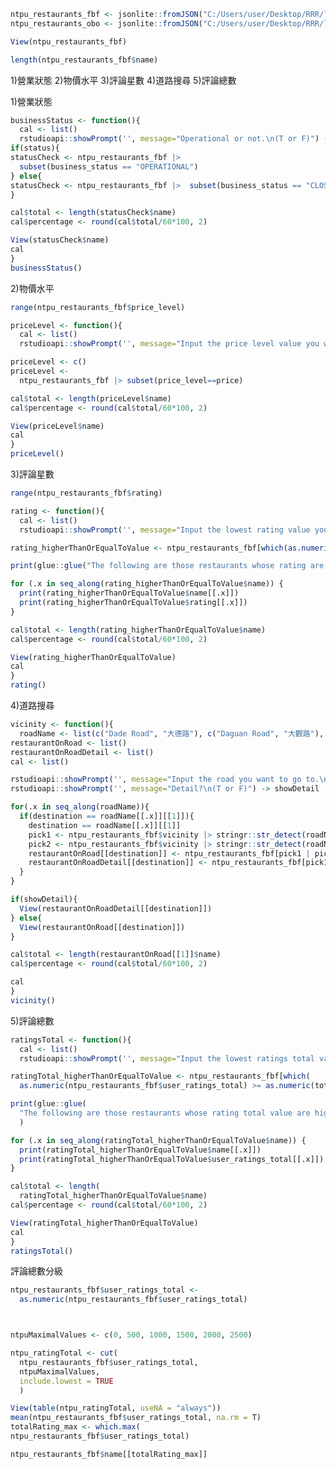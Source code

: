 ```{r}
ntpu_restaurants_fbf <- jsonlite::fromJSON("C:/Users/user/Desktop/RRR/learning~R/learning R class/final/ntpu_restaurants.json", simplifyDataFrame = T)
ntpu_restaurants_obo <- jsonlite::fromJSON("C:/Users/user/Desktop/RRR/learning~R/learning R class/final/ntpu_restaurants.json", simplifyDataFrame = F)
```

```{r}
View(ntpu_restaurants_fbf)

length(ntpu_restaurants_fbf$name)

```

1)營業狀態 2)物價水平 3)評論星數 4)道路搜尋 5)評論總數

1)營業狀態

```{r business_status}
businessStatus <- function(){
  cal <- list()
  rstudioapi::showPrompt('', message="Operational or not.\n(T or F)") -> status
if(status){
statusCheck <- ntpu_restaurants_fbf |>
  subset(business_status == "OPERATIONAL")
} else{
statusCheck <- ntpu_restaurants_fbf |>  subset(business_status == "CLOSED_TEMPORARILY")
}

cal$total <- length(statusCheck$name)
cal$percentage <- round(cal$total/60*100, 2)

View(statusCheck$name)
cal
}
businessStatus()
```

2)物價水平

```{r price_level}
range(ntpu_restaurants_fbf$price_level)

priceLevel <- function(){
  cal <- list()
  rstudioapi::showPrompt('', message="Input the price level value you want.\n(1 or 2)") -> price

priceLevel <- c()
priceLevel <- 
  ntpu_restaurants_fbf |> subset(price_level==price)

cal$total <- length(priceLevel$name)
cal$percentage <- round(cal$total/60*100, 2)

View(priceLevel$name)
cal
}
priceLevel()
```

3)評論星數

```{r rating}
range(ntpu_restaurants_fbf$rating)

rating <- function(){
  cal <- list()
  rstudioapi::showPrompt('', message="Input the lowest rating value you want.") -> value

rating_higherThanOrEqualToValue <- ntpu_restaurants_fbf[which(as.numeric(ntpu_restaurants_fbf$rating) >= as.numeric(value)), c("name", "rating")]

print(glue::glue("The following are those restaurants whose rating are higher than or equal to {value}."))

for (.x in seq_along(rating_higherThanOrEqualToValue$name)) {
  print(rating_higherThanOrEqualToValue$name[[.x]])
  print(rating_higherThanOrEqualToValue$rating[[.x]])
}

cal$total <- length(rating_higherThanOrEqualToValue$name)
cal$percentage <- round(cal$total/60*100, 2)

View(rating_higherThanOrEqualToValue)
cal
}
rating()
```

4)道路搜尋

```{r road}
vicinity <- function(){
  roadName <- list(c("Dade Road", "大德路"), c("Daguan Road", "大觀路"), c("Daxue Road", "大學路"), c("Dayi Road", "大義路"), c("Guoji 1st Street", "ˇ國際一街"), c("Guoji 2nd Street", "國際二街"), c("Guoxue Street", "國學街"), c("Xuefu Road", "學府路"), c("Xueqin Road", "學勤路"))
restaurantOnRoad <- list()
restaurantOnRoadDetail <- list()
cal <- list()

rstudioapi::showPrompt('', message="Input the road you want to go to.\n(using english)") -> destination
rstudioapi::showPrompt('', message="Detail?\n(T or F)") -> showDetail

for(.x in seq_along(roadName)){
  if(destination == roadName[[.x]][[1]]){
    destination == roadName[[.x]][[1]]
    pick1 <- ntpu_restaurants_fbf$vicinity |> stringr::str_detect(roadName[[.x]][[1]])
    pick2 <- ntpu_restaurants_fbf$vicinity |> stringr::str_detect(roadName[[.x]][[2]])
    restaurantOnRoad[[destination]] <- ntpu_restaurants_fbf[pick1 | pick2, c("name", "rating", "vicinity")]
    restaurantOnRoadDetail[[destination]] <- ntpu_restaurants_fbf[pick1 | pick2, ]
  }
}

if(showDetail){
  View(restaurantOnRoadDetail[[destination]])
} else{
  View(restaurantOnRoad[[destination]])
}

cal$total <- length(restaurantOnRoad[[1]]$name)
cal$percentage <- round(cal$total/60*100, 2)

cal
}
vicinity()
```

5)評論總數

```{r}
ratingsTotal <- function(){
  cal <- list()
  rstudioapi::showPrompt('', message="Input the lowest ratings total value you want.") -> totalValue

ratingTotal_higherThanOrEqualToValue <- ntpu_restaurants_fbf[which(
  as.numeric(ntpu_restaurants_fbf$user_ratings_total) >= as.numeric(totalValue)), c("name", "user_ratings_total")]

print(glue::glue(
  "The following are those restaurants whose rating total value are higher than or equal to {totalValue}.")
  )

for (.x in seq_along(ratingTotal_higherThanOrEqualToValue$name)) {
  print(ratingTotal_higherThanOrEqualToValue$name[[.x]])
  print(ratingTotal_higherThanOrEqualToValue$user_ratings_total[[.x]])
}

cal$total <- length(
  ratingTotal_higherThanOrEqualToValue$name)
cal$percentage <- round(cal$total/60*100, 2)

View(ratingTotal_higherThanOrEqualToValue)
cal
}
ratingsTotal()
```

評論總數分級

```{r}
ntpu_restaurants_fbf$user_ratings_total <- 
  as.numeric(ntpu_restaurants_fbf$user_ratings_total)



ntpuMaximalValues <- c(0, 500, 1000, 1500, 2000, 2500)

ntpu_ratingTotal <- cut(
  ntpu_restaurants_fbf$user_ratings_total, 
  ntpuMaximalValues,
  include.lowest = TRUE
  )

View(table(ntpu_ratingTotal, useNA = "always"))
mean(ntpu_restaurants_fbf$user_ratings_total, na.rm = T)
totalRating_max <- which.max(
ntpu_restaurants_fbf$user_ratings_total)

ntpu_restaurants_fbf$name[[totalRating_max]]
```
